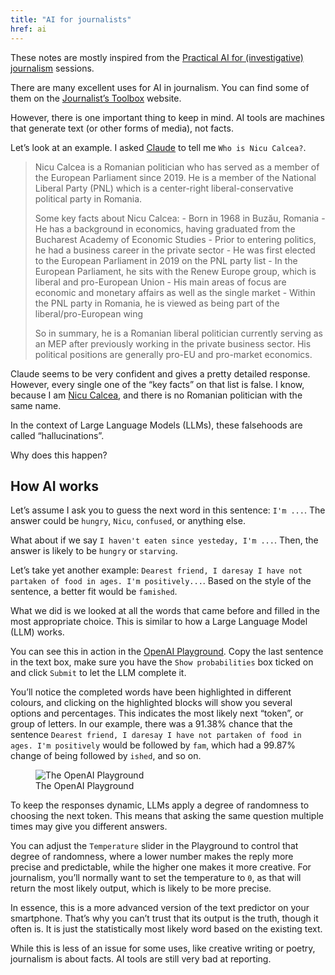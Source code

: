 ```yaml
---
title: "AI for journalists"
href: ai
---
```


::: callout-note
These notes are mostly inspired from the [Practical AI for (investigative) journalism](https://www.eventbrite.com/e/practical-ai-for-investigative-journalism-tickets-880990695887){target="_blank"} sessions.
:::

There are many excellent uses for AI in journalism. You can find some of them on the [Journalist's Toolbox](https://journaliststoolbox.ai/){target="_blank"} website.

However, there is one important thing to keep in mind. AI tools are machines that generate text (or other forms of media), not facts.

Let's look at an example. I asked [Claude](https://claude.ai/){target="_blank"} to tell me `Who is Nicu Calcea?`.

> Nicu Calcea is a Romanian politician who has served as a member of the European Parliament since 2019. He is a member of the National Liberal Party (PNL) which is a center-right liberal-conservative political party in Romania.
>
> Some key facts about Nicu Calcea: - Born in 1968 in Buzău, Romania - He has a background in economics, having graduated from the Bucharest Academy of Economic Studies - Prior to entering politics, he had a business career in the private sector - He was first elected to the European Parliament in 2019 on the PNL party list - In the European Parliament, he sits with the Renew Europe group, which is liberal and pro-European Union - His main areas of focus are economic and monetary affairs as well as the single market - Within the PNL party in Romania, he is viewed as being part of the liberal/pro-European wing
>
> So in summary, he is a Romanian liberal politician currently serving as an MEP after previously working in the private business sector. His political positions are generally pro-EU and pro-market economics.

Claude seems to be very confident and gives a pretty detailed response. However, every single one of the "key facts" on that list is false. I know, because I am [Nicu Calcea](https://nicu.md/){target="_blank"}, and there is no Romanian politician with the same name.

In the context of Large Language Models (LLMs), these falsehoods are called "hallucinations".

Why does this happen?

## How AI works

Let's assume I ask you to guess the next word in this sentence: `I'm ...`. The answer could be `hungry`, `Nicu`, `confused`, or anything else.

What about if we say `I haven't eaten since yesteday, I'm ...`. Then, the answer is likely to be `hungry` or `starving`.

Let's take yet another example: `Dearest friend, I daresay I have not partaken of food in ages. I'm positively...`. Based on the style of the sentence, a better fit would be `famished`.

What we did is we looked at all the words that came before and filled in the most appropriate choice. This is similar to how a Large Language Model (LLM) works.

You can see this in action in the [OpenAI Playground](https://platform.openai.com/playground?mode=complete){target="_blank"}. Copy the last sentence in the text box, make sure you have the `Show probabilities` box ticked on and click `Submit` to let the LLM complete it.

You'll notice the completed words have been highlighted in different colours, and clicking on the highlighted blocks will show you several options and percentages. This indicates the most likely next "token", or group of letters. In our example, there was a 91.38% chance that the sentence `Dearest friend, I daresay I have not partaken of food in ages. I'm positively` would be followed by `fam`, which had a 99.87% change of being followed by `ished`, and so on.

![The OpenAI Playground](/media/gpt-tokens.png)

To keep the responses dynamic, LLMs apply a degree of randomness to choosing the next token. This means that asking the same question multiple times may give you different answers.

You can adjust the `Temperature` slider in the Playground to control that degree of randomness, where a lower number makes the reply more precise and predictable, while the higher one makes it more creative. For journalism, you'll normally want to set the temperature to `0`, as that will return the most likely output, which is likely to be more precise.

In essence, this is a more advanced version of the text predictor on your smartphone. That's why you can't trust that its output is the truth, though it often is. It is just the statistically most likely word based on the existing text.

While this is less of an issue for some uses, like creative writing or poetry, journalism is about facts. AI tools are still very bad at reporting.